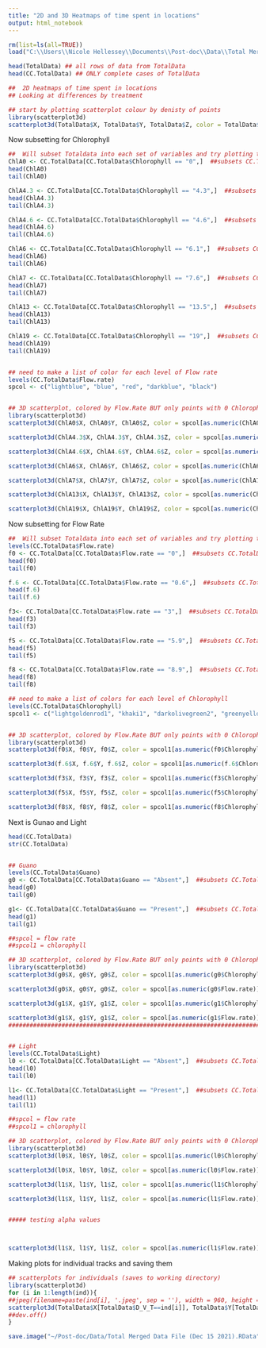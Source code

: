 ```yaml
---
title: "2D and 3D Heatmaps of time spent in locations"
output: html_notebook
---
```



```r
rm(list=ls(all=TRUE))
load("C:\\Users\\Nicole Hellessey\\Documents\\Post-doc\\Data\\Total Merged Data File (Dec 14 2021).Rdata")

head(TotalData) ## all rows of data from TotalData
head(CC.TotalData) ## ONLY complete cases of TotalData

##  2D heatmaps of time spent in locations
## Looking at differences by treatment

## start by plotting scatterplot colour by denisty of points
library(scatterplot3d)
scatterplot3d(TotalData$X, TotalData$Y, TotalData$Z, color = TotalData$Flow.rate, pch = 20, xlab = "X Axis (m)", ylab = "Y Axis (m)", zlab = "Z Axis (m)", cex.symbols = 0.5, angle = 55)

```


Now subsetting for Chlorophyll
```r
##  Will subset Totaldata into each set of variables and try plotting this again
ChlA0 <- CC.TotalData[CC.TotalData$Chlorophyll == "0",]  ##subsets CC.TotalData by Chlorophyll but only selects rows where Chlorophyll = 0
head(ChlA0)
tail(ChlA0)

ChlA4.3 <- CC.TotalData[CC.TotalData$Chlorophyll == "4.3",]  ##subsets CC.TotalData by Chlorophyll but only selects rows where Chlorophyll = 4.3
head(ChlA4.3)
tail(ChlA4.3)

ChlA4.6 <- CC.TotalData[CC.TotalData$Chlorophyll == "4.6",]  ##subsets CC.TotalData by Chlorophyll but only selects rows where Chlorophyll = 4.6
head(ChlA4.6)
tail(ChlA4.6)

ChlA6 <- CC.TotalData[CC.TotalData$Chlorophyll == "6.1",]  ##subsets CC.TotalData by Chlorophyll but only selects rows where Chlorophyll = 6.1
head(ChlA6)
tail(ChlA6)

ChlA7 <- CC.TotalData[CC.TotalData$Chlorophyll == "7.6",]  ##subsets CC.TotalData by Chlorophyll but only selects rows where Chlorophyll = 7.6
head(ChlA7)
tail(ChlA7)

ChlA13 <- CC.TotalData[CC.TotalData$Chlorophyll == "13.5",]  ##subsets CC.TotalData by Chlorophyll but only selects rows where Chlorophyll = 13.5
head(ChlA13)
tail(ChlA13)

ChlA19 <- CC.TotalData[CC.TotalData$Chlorophyll == "19",]  ##subsets CC.TotalData by Chlorophyll but only selects rows where Chlorophyll = 19
head(ChlA19)
tail(ChlA19)


## need to make a list of color for each level of Flow rate
levels(CC.TotalData$Flow.rate)
spcol <- c("lightblue", "blue", "red", "darkblue", "black")


## 3D scatterplot, colored by Flow.Rate BUT only points with 0 Chlorophyll
library(scatterplot3d)
scatterplot3d(ChlA0$X, ChlA0$Y, ChlA0$Z, color = spcol[as.numeric(ChlA0$Flow.rate)], pch = 20, xlab = "X Axis (m)", ylab = "Y Axis (m)", zlab = "Z Axis (m)", main = "Chlorophyll = 0 mg/L, colour = Flow Rate", cex.symbols = 0.01, angle = 55)

scatterplot3d(ChlA4.3$X, ChlA4.3$Y, ChlA4.3$Z, color = spcol[as.numeric(ChlA4.3$Flow.rate)], pch = 20, xlab = "X Axis (m)", ylab = "Y Axis (m)", zlab = "Z Axis (m)", main = "Chlorophyll = 4.3 mg/L, colour = Flow Rate", cex.symbols = 0.5, angle = 55)

scatterplot3d(ChlA4.6$X, ChlA4.6$Y, ChlA4.6$Z, color = spcol[as.numeric(ChlA4.6$Flow.rate)], pch = 20, xlab = "X Axis (m)", ylab = "Y Axis (m)", zlab = "Z Axis (m)", main = "Chlorophyll = 4.6 mg/L, colour = Flow Rate", cex.symbols = 0.5, angle = 55)

scatterplot3d(ChlA6$X, ChlA6$Y, ChlA6$Z, color = spcol[as.numeric(ChlA6$Flow.rate)], pch = 20, xlab = "X Axis (m)", ylab = "Y Axis (m)", zlab = "Z Axis (m)", main = "Chlorophyll = 6.1 mg/L, colour = Flow Rate", cex.symbols = 0.5, angle = 55)

scatterplot3d(ChlA7$X, ChlA7$Y, ChlA7$Z, color = spcol[as.numeric(ChlA7$Flow.rate)], pch = 20, xlab = "X Axis (m)", ylab = "Y Axis (m)", zlab = "Z Axis (m)", main = "Chlorophyll = 7.6 mg/L, colour = Flow Rate", cex.symbols = 0.5, angle = 55)

scatterplot3d(ChlA13$X, ChlA13$Y, ChlA13$Z, color = spcol[as.numeric(ChlA13$Flow.rate)], pch = 20, xlab = "X Axis (m)", ylab = "Y Axis (m)", zlab = "Z Axis (m)", main = "Chlorophyll = 13.5 mg/L, colour = Flow Rate", cex.symbols = 0.5, angle = 55)

scatterplot3d(ChlA19$X, ChlA19$Y, ChlA19$Z, color = spcol[as.numeric(ChlA19$Flow.rate)], pch = 20, xlab = "X Axis (m)", ylab = "Y Axis (m)", zlab = "Z Axis (m)", main = "Chlorophyll = 19 mg/L, colour = Flow Rate", cex.symbols = 0.5, angle = 55)

```




Now subsetting for Flow Rate
```r
##  Will subset Totaldata into each set of variables and try plotting this again
levels(CC.TotalData$Flow.rate)
f0 <- CC.TotalData[CC.TotalData$Flow.rate == "0",]  ##subsets CC.TotalData by Flow rate but only selects rows where flow rate = 0
head(f0)
tail(f0)

f.6 <- CC.TotalData[CC.TotalData$Flow.rate == "0.6",]  ##subsets CC.TotalData by Flow rate but only selects rows where flow rate = 0.6
head(f.6)
tail(f.6)

f3<- CC.TotalData[CC.TotalData$Flow.rate == "3",]  ##subsets CC.TotalData by Flow rate but only selects rows where flow rate = 3
head(f3)
tail(f3)

f5 <- CC.TotalData[CC.TotalData$Flow.rate == "5.9",]  ##subsets CC.TotalData by Flow rate but only selects rows where flow rate = 5.9
head(f5)
tail(f5)

f8 <- CC.TotalData[CC.TotalData$Flow.rate == "8.9",]  ##subsets CC.TotalData by Flow rate but only selects rows where flow rate = 
head(f8)
tail(f8)

## need to make a list of colors for each level of Chlorophyll
levels(CC.TotalData$Chlorophyll)
spcol1 <- c("lightgoldenrod1", "khaki1", "darkolivegreen2", "greenyellow", "green2", "green4", "black")


## 3D scatterplot, colored by Flow.Rate BUT only points with 0 Chlorophyll
library(scatterplot3d)
scatterplot3d(f0$X, f0$Y, f0$Z, color = spcol1[as.numeric(f0$Chlorophyll)], pch = 20, xlab = "X Axis (m)", ylab = "Y Axis (m)", zlab = "Z Axis (m)", main = "Flow rate = 0 cm^3/s, colour = Chlorophyll", cex.symbols = 0.5, angle = 55)

scatterplot3d(f.6$X, f.6$Y, f.6$Z, color = spcol1[as.numeric(f.6$Chlorophyll)], pch = 20, xlab = "X Axis (m)", ylab = "Y Axis (m)", zlab = "Z Axis (m)", main = "Flow rate = 0.6 cm^3/s, colour = Chlorophyll", cex.symbols = 0.5, angle = 55)

scatterplot3d(f3$X, f3$Y, f3$Z, color = spcol1[as.numeric(f3$Chlorophyll)], pch = 20, xlab = "X Axis (m)", ylab = "Y Axis (m)", zlab = "Z Axis (m)", main = "Flow rate = 3 cm^3/s, colour = Chlorophyll", cex.symbols = 0.5, angle = 55)

scatterplot3d(f5$X, f5$Y, f5$Z, color = spcol1[as.numeric(f5$Chlorophyll)], pch = 20, xlab = "X Axis (m)", ylab = "Y Axis (m)", zlab = "Z Axis (m)", main = "Flow rate = 5.9 cm^3/s, colour = Chlorophyll", cex.symbols = 0.5, angle = 55)

scatterplot3d(f8$X, f8$Y, f8$Z, color = spcol1[as.numeric(f8$Chlorophyll)], pch = 20, xlab = "X Axis (m)", ylab = "Y Axis (m)", zlab = "Z Axis (m)", main = "Flow rate = 8.9 cm^3/s, colour = Chlorophyll", cex.symbols = 0.5, angle = 55)

```
Next is Gunao and Light

```r
head(CC.TotalData)
str(CC.TotalData)


## Guano
levels(CC.TotalData$Guano)
g0 <- CC.TotalData[CC.TotalData$Guano == "Absent",]  ##subsets CC.TotalData by Guano but only selects rows where Guano = Absent
head(g0)
tail(g0)

g1<- CC.TotalData[CC.TotalData$Guano == "Present",]  ##subsets CC.TotalData by Guano but only selects rows where Guano = Present
head(g1)
tail(g1)

##spcol = flow rate
##spcol1 = chlorophyll

## 3D scatterplot, colored by Flow.Rate BUT only points with 0 Chlorophyll
library(scatterplot3d)
scatterplot3d(g0$X, g0$Y, g0$Z, color = spcol1[as.numeric(g0$Chlorophyll)], pch = 20, xlab = "X Axis (m)", ylab = "Y Axis (m)", zlab = "Z Axis (m)", main = "Guano = Absent, colour = Chlorophyll", cex.symbols = 0.5, angle = 55)

scatterplot3d(g0$X, g0$Y, g0$Z, color = spcol[as.numeric(g0$Flow.rate)], pch = 20, xlab = "X Axis (m)", ylab = "Y Axis (m)", zlab = "Z Axis (m)", main = "Guano = Absent, colour = Flow Rate", cex.symbols = 0.5, angle = 55)

scatterplot3d(g1$X, g1$Y, g1$Z, color = spcol1[as.numeric(g1$Chlorophyll)], pch = 20, xlab = "X Axis (m)", ylab = "Y Axis (m)", zlab = "Z Axis (m)", main = "Guano = Present, colour = Chlorophyll", cex.symbols = 0.5, angle = 55)

scatterplot3d(g1$X, g1$Y, g1$Z, color = spcol[as.numeric(g1$Flow.rate)], pch = 20, xlab = "X Axis (m)", ylab = "Y Axis (m)", zlab = "Z Axis (m)", main = "Guano = Present, colour = Flow Rate", cex.symbols = 0.5, angle = 55)
###################################################################################################################################


## Light
levels(CC.TotalData$Light)
l0 <- CC.TotalData[CC.TotalData$Light == "Absent",]  ##subsets CC.TotalData by Light but only selects rows where Light = Absent
head(l0)
tail(l0)

l1<- CC.TotalData[CC.TotalData$Light == "Present",]  ##subsets CC.TotalData by Light but only selects rows where Light = Present
head(l1)
tail(l1)

##spcol = flow rate
##spcol1 = chlorophyll

## 3D scatterplot, colored by Flow.Rate BUT only points with 0 Chlorophyll
library(scatterplot3d)
scatterplot3d(l0$X, l0$Y, l0$Z, color = spcol1[as.numeric(l0$Chlorophyll)], pch = 20, xlab = "X Axis (m)", ylab = "Y Axis (m)", zlab = "Z Axis (m)", main = "Light = Absent, colour = Chlorophyll", cex.symbols = 0.5, angle = 55)

scatterplot3d(l0$X, l0$Y, l0$Z, color = spcol[as.numeric(l0$Flow.rate)], pch = 20, xlab = "X Axis (m)", ylab = "Y Axis (m)", zlab = "Z Axis (m)", main = "Light = Absent, colour = Flow Rate", cex.symbols = 0.5, angle = 55)

scatterplot3d(l1$X, l1$Y, l1$Z, color = spcol1[as.numeric(l1$Chlorophyll)], pch = 20, xlab = "X Axis (m)", ylab = "Y Axis (m)", zlab = "Z Axis (m)", main = "Light = Present, colour = Chlorophyll", cex.symbols = 0.5, angle = 55)

scatterplot3d(l1$X, l1$Y, l1$Z, color = spcol[as.numeric(l1$Flow.rate)], pch = 20, xlab = "X Axis (m)", ylab = "Y Axis (m)", zlab = "Z Axis (m)", main = "Light = Present, colour = Flow Rate", cex.symbols = 0.5, angle = 55)


##### testing alpha values



scatterplot3d(l1$X, l1$Y, l1$Z, color = spcol[as.numeric(l1$Flow.rate)], pch = 20, xlab = "X Axis (m)", ylab = "Y Axis (m)", zlab = "Z Axis (m)", main = "Light = Present, colour = Flow Rate", cex.symbols = 0.5, angle = 55)

```



Making plots for individual tracks and saving them
```r
## scatterplots for individuals (saves to working directory)
library(scatterplot3d)
for (i in 1:length(ind)){
##jpeg(filename=paste(ind[i], '.jpeg', sep = ''), width = 960, height = 960)
scatterplot3d(TotalData$X[TotalData$D_V_T==ind[i]], TotalData$Y[TotalData$D_V_T==ind[i]], TotalData$Z[TotalData$D_V_T==ind[i]], pch = 20, xlab = "X Axis (m)", ylab = "Y Axis (m)", zlab = "Z Axis (m)", main = ind[i], cex.symbols = 0.5)
##dev.off()
}

```


```r
save.image("~/Post-doc/Data/Total Merged Data File (Dec 15 2021).RData")

```
